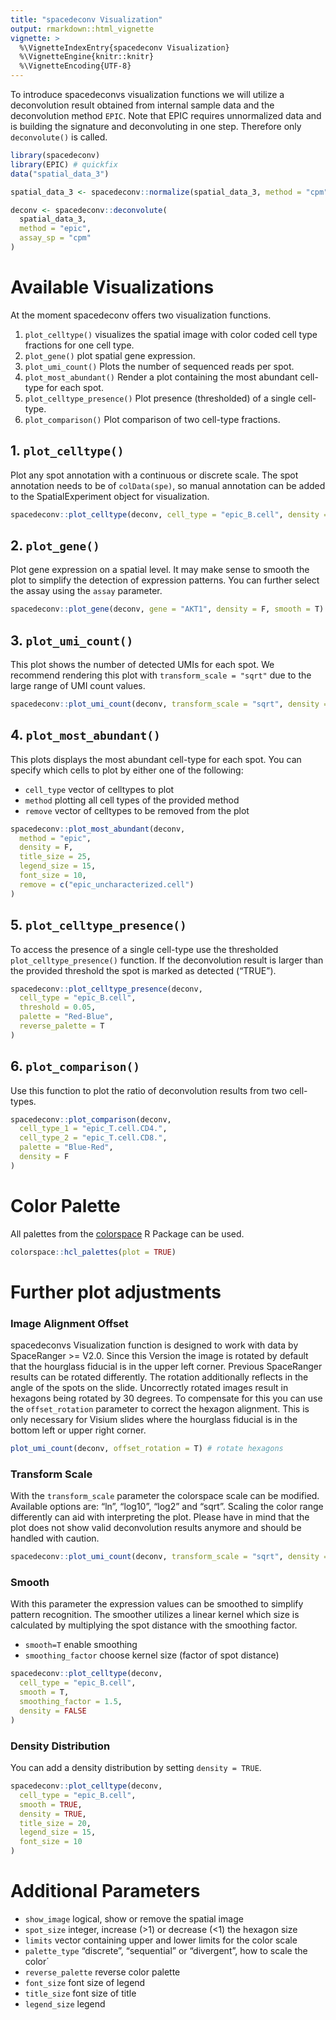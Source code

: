 ```yaml
---
title: "spacedeconv Visualization"
output: rmarkdown::html_vignette
vignette: >
  %\VignetteIndexEntry{spacedeconv Visualization}
  %\VignetteEngine{knitr::knitr}
  %\VignetteEncoding{UTF-8}
---
```


To introduce spacedeconvs visualization functions we will utilize a deconvolution result obtained from internal sample data and the deconvolution method `EPIC`. Note that EPIC requires unnormalized data and is building the signature and deconvoluting in one step. Therefore only `deconvolute()` is called. 

```r
library(spacedeconv)
library(EPIC) # quickfix
data("spatial_data_3")

spatial_data_3 <- spacedeconv::normalize(spatial_data_3, method = "cpm")

deconv <- spacedeconv::deconvolute(
  spatial_data_3,
  method = "epic",
  assay_sp = "cpm"
)
```

# Available Visualizations

At the moment spacedeconv offers two visualization functions. 

1. `plot_celltype()` visualizes the spatial image with color coded cell type fractions for one cell type. 
2. `plot_gene()` plot spatial gene expression.
3. `plot_umi_count()` Plots the number of sequenced reads per spot.
4. `plot_most_abundant()` Render a plot containing the most abundant cell-type for each spot.
5. `plot_celltype_presence()` Plot presence (thresholded) of a single cell-type.
6. `plot_comparison()` Plot comparison of two cell-type fractions.

## 1. `plot_celltype()`
Plot any spot annotation with a continuous or discrete scale. The spot annotation needs to be of `colData(spe)`, so manual annotation can be added to the SpatialExperiment object for visualization. 
```r
spacedeconv::plot_celltype(deconv, cell_type = "epic_B.cell", density = F)
```

## 2. `plot_gene()`

Plot gene expression on a spatial level. It may make sense to smooth the plot to simplify the detection of expression patterns. You can further select the assay using the `assay` parameter.

```r
spacedeconv::plot_gene(deconv, gene = "AKT1", density = F, smooth = T)
```

## 3. `plot_umi_count()`
This plot shows the number of detected UMIs for each spot. We recommend rendering this plot with `transform_scale = "sqrt"` due to the large range of UMI count values. 

```r
spacedeconv::plot_umi_count(deconv, transform_scale = "sqrt", density = F)
```

## 4. `plot_most_abundant()`
This plots displays the most abundant cell-type for each spot. You can specify which cells to plot by either one of the following: 

* `cell_type` vector of celltypes to plot 
* `method` plotting all cell types of the provided method
* `remove` vector of celltypes to be removed from the plot
```r
spacedeconv::plot_most_abundant(deconv,
  method = "epic",
  density = F,
  title_size = 25,
  legend_size = 15,
  font_size = 10,
  remove = c("epic_uncharacterized.cell")
)
```

## 5. `plot_celltype_presence()`

To access the presence of a single cell-type use the thresholded `plot_celltype_presence()` function. If the deconvolution result is larger than the provided threshold the spot is marked as detected ("TRUE"). 

```r
spacedeconv::plot_celltype_presence(deconv,
  cell_type = "epic_B.cell",
  threshold = 0.05,
  palette = "Red-Blue",
  reverse_palette = T
)
```

##  6. `plot_comparison()`
Use this function to plot the ratio of deconvolution results from two cell-types.

```r
spacedeconv::plot_comparison(deconv,
  cell_type_1 = "epic_T.cell.CD4.",
  cell_type_2 = "epic_T.cell.CD8.",
  palette = "Blue-Red",
  density = F
)
```


# Color Palette 
All palettes from the [colorspace](https://colorspace.r-forge.r-project.org/) R Package can be used. 
```r
colorspace::hcl_palettes(plot = TRUE)
```

# Further plot adjustments

### Image Alignment Offset
spacedeconvs Visualization function is designed to work with data by SpaceRanger >= V2.0. Since this Version the image is rotated by default that the hourglass fiducial is in the upper left corner. Previous SpaceRanger results can be rotated differently. The rotation additionally reflects in the angle of the spots on the slide. Uncorrectly rotated images result in hexagons being rotated by 30 degrees. To compensate for this you can use the `offset_rotation` parameter to correct the hexagon alignment. This is only necessary for Visium slides where the hourglass fiducial is in the bottom left or upper right corner. 

```r
plot_umi_count(deconv, offset_rotation = T) # rotate hexagons
```
### Transform Scale 

With the `transform_scale` parameter the colorspace scale can be modified. Available options are: "ln", "log10", "log2" and "sqrt". Scaling the color range differently can aid with interpreting the plot. Please have in mind that the plot does not show valid deconvolution results anymore and should be handled with caution. 

```r
spacedeconv::plot_umi_count(deconv, transform_scale = "sqrt", density = FALSE)
```


### Smooth

With this parameter the expression values can be smoothed to simplify pattern recognition. The smoother utilizes a linear kernel which size is calculated by multiplying the spot distance with the smoothing factor.

* `smooth=T` enable smoothing 
* `smoothing_factor` choose kernel size (factor of spot distance)

```r
spacedeconv::plot_celltype(deconv,
  cell_type = "epic_B.cell",
  smooth = T,
  smoothing_factor = 1.5,
  density = FALSE
)
```

### Density Distribution 
You can add a density distribution by setting `density = TRUE`.

```r
spacedeconv::plot_celltype(deconv,
  cell_type = "epic_B.cell",
  smooth = TRUE,
  density = TRUE,
  title_size = 20,
  legend_size = 15,
  font_size = 10
)
```


# Additional Parameters 

* `show_image` logical, show or remove the spatial image
* `spot_size` integer, increase (>1) or decrease (<1) the hexagon size
* `limits` vector containing upper and lower limits for the color scale
* `palette_type` "discrete", "sequential" or "divergent", how to scale the color´
* `reverse_palette` reverse color palette
* `font_size` font size of legend 
* `title_size` font size of title
* `legend_size` legend 
